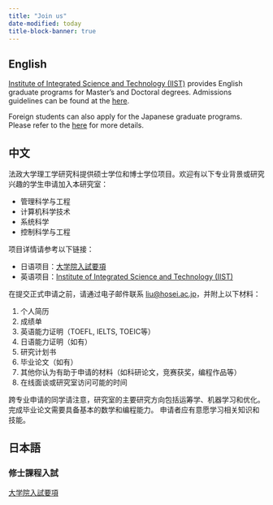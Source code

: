 ```yaml
---
title: "Join us"
date-modified: today
title-block-banner: true
---
```



::: {.panel-tabset}

## English

[Institute of Integrated Science and Technology (IIST)](https://iist.hosei.ac.jp) provides English
graduate programs for Master's and Doctoral degrees. Admissions guidelines can be found at the [here](https://iist.hosei.ac.jp/admission/).

Foreign students can also apply for the Japanese graduate programs. Please refer to the [here](https://www.hosei.ac.jp/gs/jukensei/applicationguidelines/) for more details.

## 中文     

法政大学理工学研究科提供硕士学位和博士学位项目。欢迎有以下专业背景或研究兴趣的学生申请加入本研究室：

- 管理科学与工程
- 计算机科学技术
- 系统科学
- 控制科学与工程

项目详情请参考以下链接：

- 日语项目：[大学院入試要項](https://www.hosei.ac.jp/gs/jukensei/applicationguidelines/)
- 英语项目：[Institute of Integrated Science and Technology (IIST)](https://iist.hosei.ac.jp)

在提交正式申请之前，请通过电子邮件联系 [liu@hosei.ac.jp](mailto:liu@hosei.ac.jp)，并附上以下材料：

1. 个人简历
2. 成绩单
3. 英语能力证明（TOEFL, IELTS, TOEIC等）
4. 日语能力证明（如有）
5. 研究计划书
6. 毕业论文（如有）
7. 其他你认为有助于申请的材料（如科研论文，竞赛获奖，编程作品等）
8. 在线面谈或研究室访问可能的时间

跨专业申请的同学请注意，研究室的主要研究方向包括运筹学、机器学习和优化。完成毕业论文需要具备基本的数学和编程能力。
申请者应有意愿学习相关知识和技能。  

## 日本語
### 修士課程入試

[大学院入試要項](https://www.hosei.ac.jp/gs/jukensei/applicationguidelines/)

:::